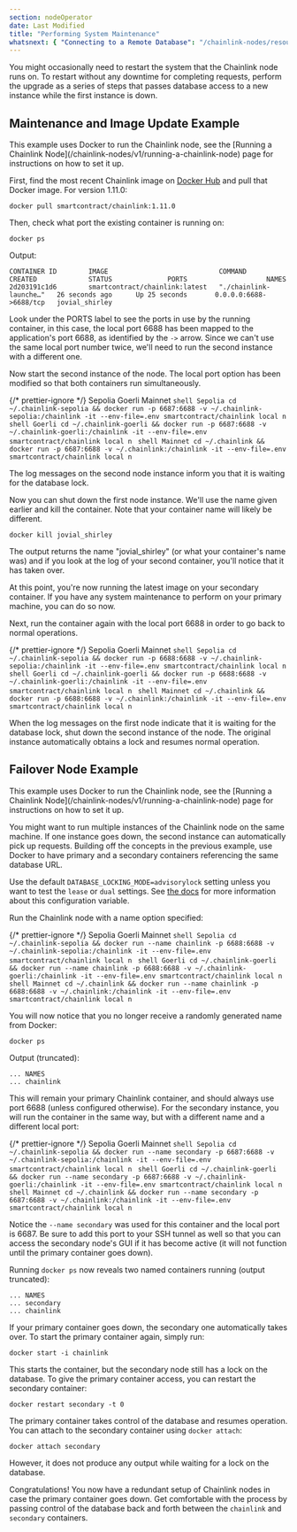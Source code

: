 ```yaml
---
section: nodeOperator
date: Last Modified
title: "Performing System Maintenance"
whatsnext: { "Connecting to a Remote Database": "/chainlink-nodes/resources/connecting-to-a-remote-database" }
---
```



You might occasionally need to restart the system that the Chainlink node runs on. To restart without any downtime for completing requests, perform the upgrade as a series of steps that passes database access to a new instance while the first instance is down.

## Maintenance and Image Update Example

<Aside type="note" title="Docker">
  This example uses Docker to run the Chainlink node, see the [Running a Chainlink
  Node](/chainlink-nodes/v1/running-a-chainlink-node) page for instructions on how to set it up.
</Aside>

First, find the most recent Chainlink image on [Docker Hub](https://hub.docker.com/r/smartcontract/chainlink/) and pull that Docker image. For version 1.11.0:

```shell
docker pull smartcontract/chainlink:1.11.0
```

Then, check what port the existing container is running on:

```shell
docker ps
```

Output:

```
CONTAINER ID        IMAGE                            COMMAND                  CREATED             STATUS              PORTS                    NAMES
2d203191c1d6        smartcontract/chainlink:latest   "./chainlink-launche…"   26 seconds ago      Up 25 seconds       0.0.0.0:6688->6688/tcp   jovial_shirley
```

Look under the PORTS label to see the ports in use by the running container, in this case, the local port 6688 has been mapped to the application's port 6688, as identified by the `->` arrow. Since we can't use the same local port number twice, we'll need to run the second instance with a different one.

Now start the second instance of the node. The local port option has been modified so that both containers run simultaneously.

{/* prettier-ignore */}
<Tabs client:visible>
  <Fragment slot="tab.1">Sepolia</Fragment>
  <Fragment slot="tab.2">Goerli</Fragment>
  <Fragment slot="tab.3">Mainnet</Fragment>
  <Fragment slot="panel.1">
    ```shell Sepolia
    cd ~/.chainlink-sepolia && docker run -p 6687:6688 -v ~/.chainlink-sepolia:/chainlink -it
    --env-file=.env smartcontract/chainlink local n
    ```
  </Fragment>
  <Fragment slot="panel.2">
    ```shell Goerli
    cd ~/.chainlink-goerli && docker run -p 6687:6688 -v ~/.chainlink-goerli:/chainlink -it
    --env-file=.env smartcontract/chainlink local n
    ```
  </Fragment>
  <Fragment slot="panel.3">
    ```shell Mainnet
    cd ~/.chainlink && docker run -p 6687:6688 -v ~/.chainlink:/chainlink -it --env-file=.env
    smartcontract/chainlink local n
    ```
  </Fragment>
</Tabs>

The log messages on the second node instance inform you that it is waiting for the database lock.

Now you can shut down the first node instance. We'll use the name given earlier and kill the container. Note that your container name will likely be different.

```shell
docker kill jovial_shirley
```

The output returns the name "jovial_shirley" (or what your container's name was) and if you look at the log of your second container, you'll notice that it has taken over.

At this point, you're now running the latest image on your secondary container. If you have any system maintenance to perform on your primary machine, you can do so now.

Next, run the container again with the local port 6688 in order to go back to normal operations.

{/* prettier-ignore */}
<Tabs client:visible>
  <Fragment slot="tab.1">Sepolia</Fragment>
  <Fragment slot="tab.2">Goerli</Fragment>
  <Fragment slot="tab.3">Mainnet</Fragment>
  <Fragment slot="panel.1">
    ```shell Sepolia
    cd ~/.chainlink-sepolia && docker run -p 6688:6688 -v ~/.chainlink-sepolia:/chainlink -it
    --env-file=.env smartcontract/chainlink local n
    ```
  </Fragment>
  <Fragment slot="panel.2">
    ```shell Goerli
    cd ~/.chainlink-goerli && docker run -p 6688:6688 -v ~/.chainlink-goerli:/chainlink -it
    --env-file=.env smartcontract/chainlink local n
    ```
  </Fragment>
  <Fragment slot="panel.3">
    ```shell Mainnet
    cd ~/.chainlink && docker run -p 6688:6688 -v ~/.chainlink:/chainlink -it --env-file=.env
    smartcontract/chainlink local n
    ```
  </Fragment>
</Tabs>

When the log messages on the first node indicate that it is waiting for the database lock, shut down the second instance of the node. The original instance automatically obtains a lock and resumes normal operation.

## Failover Node Example

<Aside type="note" title="Docker">
  This example uses Docker to run the Chainlink node, see the [Running a Chainlink
  Node](/chainlink-nodes/v1/running-a-chainlink-node) page for instructions on how to set it up.
</Aside>

You might want to run multiple instances of the Chainlink node on the same machine. If one instance goes down, the second instance can automatically pick up requests. Building off the concepts in the previous example, use Docker to have primary and a secondary containers referencing the same database URL.

Use the default `DATABASE_LOCKING_MODE=advisorylock` setting unless you want to test the `lease` or `dual` settings. See [the docs](/chainlink-nodes/v1/configuration/#database_locking_mode) for more information about this configuration variable.

Run the Chainlink node with a name option specified:

{/* prettier-ignore */}
<Tabs client:visible>
  <Fragment slot="tab.1">Sepolia</Fragment>
  <Fragment slot="tab.2">Goerli</Fragment>
  <Fragment slot="tab.3">Mainnet</Fragment>
  <Fragment slot="panel.1">
    ```shell Sepolia
    cd ~/.chainlink-sepolia && docker run --name chainlink -p 6688:6688 -v
    ~/.chainlink-sepolia:/chainlink -it --env-file=.env smartcontract/chainlink local n
    ```
  </Fragment>
  <Fragment slot="panel.2">
    ```shell Goerli
    cd ~/.chainlink-goerli && docker run --name chainlink -p 6688:6688 -v ~/.chainlink-goerli:/chainlink
    -it --env-file=.env smartcontract/chainlink local n
    ```
  </Fragment>
  <Fragment slot="panel.3">
    ```shell Mainnet
    cd ~/.chainlink && docker run --name chainlink -p 6688:6688 -v ~/.chainlink:/chainlink -it
    --env-file=.env smartcontract/chainlink local n
    ```
  </Fragment>
</Tabs>

You will now notice that you no longer receive a randomly generated name from Docker:

```shell
docker ps
```

Output (truncated):

```
... NAMES
... chainlink
```

This will remain your primary Chainlink container, and should always use port 6688 (unless configured otherwise). For the secondary instance, you will run the container in the same way, but with a different name and a different local port:

{/* prettier-ignore */}
<Tabs client:visible>
  <Fragment slot="tab.1">Sepolia</Fragment>
  <Fragment slot="tab.2">Goerli</Fragment>
  <Fragment slot="tab.3">Mainnet</Fragment>
  <Fragment slot="panel.1">
    ```shell Sepolia
    cd ~/.chainlink-sepolia && docker run --name secondary -p 6687:6688 -v
    ~/.chainlink-sepolia:/chainlink -it --env-file=.env smartcontract/chainlink local n
    ```
  </Fragment>
  <Fragment slot="panel.2">
    ```shell Goerli
    cd ~/.chainlink-goerli && docker run --name secondary -p 6687:6688 -v ~/.chainlink-goerli:/chainlink
    -it --env-file=.env smartcontract/chainlink local n
    ```
  </Fragment>
  <Fragment slot="panel.3">
    ```shell Mainnet
    cd ~/.chainlink && docker run --name secondary -p 6687:6688 -v ~/.chainlink:/chainlink -it
    --env-file=.env smartcontract/chainlink local n
    ```
  </Fragment>
</Tabs>

Notice the `--name secondary` was used for this container and the local port is 6687. Be sure to add this port to your SSH tunnel as well so that you can access the secondary node's GUI if it has become active (it will not function until the primary container goes down).

Running `docker ps` now reveals two named containers running (output truncated):

```
... NAMES
... secondary
... chainlink
```

If your primary container goes down, the secondary one automatically takes over. To start the primary container again, simply run:

```shell
docker start -i chainlink
```

This starts the container, but the secondary node still has a lock on the database. To give the primary container access, you can restart the secondary container:

```shell
docker restart secondary -t 0
```

The primary container takes control of the database and resumes operation. You can attach to the secondary container using `docker attach`:

```shell
docker attach secondary
```

However, it does not produce any output while waiting for a lock on the database.

Congratulations! You now have a redundant setup of Chainlink nodes in case the primary container goes down. Get comfortable with the process by passing control of the database back and forth between the `chainlink` and `secondary` containers.
